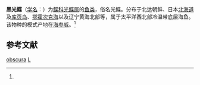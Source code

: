 {{Speciesbox
| taxon = Liopsetta obscura
| binomial_authority = (Herzenstein, 1890)<ref name='id8679'>{{cite web| url =http://www.bioinfo.cn/db05/BjdwSpecies.php?action=view&id=8679| title =黑光鲽| work =《中国动物物种编目数据库》| publisher =中国科学院微生物研究所| author =中国科学院动物研究所| accessdate =2009-04-16| deadurl =yes| archiveurl =https://web.archive.org/web/20160305072942/http://www.bioinfo.cn/db05/BjdwSpecies.php?action=view&id=8679| archivedate =2016-03-05}}</ref>
}}

'''黑光鲽'''（[[学名|学名]]：{{lang|la|''Liopsetta obscura''}}）为[[鲽科|鲽科]][[光鲽属|光鲽属]]的[[鱼类|鱼类]]，俗名光鲽。分布于北达朝鲜、日本[[北海道|北海道]]及[[库页岛|库页岛]]、[[鄂霍次克海|鄂霍次克海]]以及辽宁黄海北部等，属于太平洋西北部冷温带底层海鱼。该物种的模式产地在[[海参威|海参威]]。<ref name='id8679'/>

== 参考文献 ==
{{reflist}}

{{鰈形目小作品}}

{{taxonbar}}
[[Category:光鲽属|obscura]]
[[Category:1890年描述的魚類|L]]